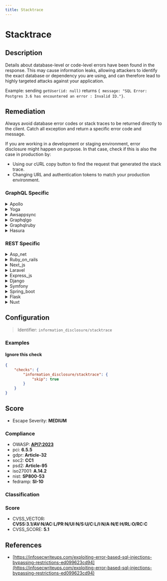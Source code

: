 ```yaml
---
title: Stacktrace
---
```


# Stacktrace

## Description

Details about database-level or code-level errors have been found in the response. This may cause information leaks, allowing attackers to identify the exact database or dependency you are using, and can therefore lead to highly targeted attacks against your application.

Example: sending `getUser(id: null)` returns `{ message: "SQL Error: Postgres 3.6 has encountered an error : Invalid ID."}`.


## Remediation

Always avoid database error codes or stack traces to be returned directly to the client.
Catch all exception and return a specific error code and message.

If you are working in a development or staging environment, error disclosure might happen on purpose.
In that case, check if this is also the case in production by:
- Using our cURL copy button to find the request that generated the stack trace.
- Changing URL and authentication tokens to match your production environment.



### GraphQL Specific

<details>
    <summary>Apollo</summary>

To address issues within the Apollo framework engine, ensure that all dependencies are up to date, follow best practices for error handling, and regularly audit your code for security vulnerabilities. Additionally, consider implementing proper logging to capture stack traces for debugging while avoiding exposure of sensitive information in production environments.

</details>

<details>
    <summary>Yoga</summary>

To address issues within the Yoga framework engine, ensure that all dependencies are up-to-date, utilize proper error handling mechanisms, and adhere to the framework's best practices for security and performance. Regularly review the documentation and community resources for updates and patches that can help mitigate potential vulnerabilities or bugs.

</details>

<details>
    <summary>Awsappsync</summary>

To mitigate issues within the AWS AppSync framework engine, ensure that you are handling errors gracefully and logging them appropriately. Implement structured error handling to capture stack traces and exceptions without exposing sensitive information to the client. Regularly review and update your security policies and IAM roles to adhere to the principle of least privilege. Monitor and analyze the logs to detect and respond to any abnormal behavior promptly. Additionally, keep the AWS AppSync service and all related dependencies up to date with the latest security patches and best practices.

</details>

<details>
    <summary>Graphqlgo</summary>

To mitigate the risk of injection attacks in a GraphQL Go framework engine, ensure that all user-supplied input is properly validated and sanitized. Use prepared statements with variable binding for all database queries to prevent injection vulnerabilities. Additionally, implement proper error handling to avoid exposing sensitive stack trace information to the client. Regularly review and update your security practices to address new and emerging threats.

</details>

<details>
    <summary>Graphqlruby</summary>

Ensure that the GraphQL Ruby framework is configured to sanitize and validate all inputs to prevent injection attacks. Use the built-in mechanisms for parameterized queries and argument validation to avoid potential security vulnerabilities. Regularly update the framework and its dependencies to incorporate the latest security patches and features.

</details>

<details>
    <summary>Hasura</summary>

To mitigate the risk of SQL injection and ensure secure query handling within the Hasura framework, it is recommended to utilize prepared statements with parameterized queries. This practice prevents attackers from manipulating the SQL syntax by injecting malicious code. Always validate and sanitize user inputs, and employ Hasura's built-in mechanisms for role-based access control to restrict data access and operations based on user roles.

</details>


### REST Specific

<details>
    <summary>Asp_net</summary>

Implement custom error handling in the ASP.NET application to catch exceptions and log them internally, while displaying generic error messages to the user. Use the `customErrors` mode in the Web.config file to configure the error pages that should be shown in production, and avoid revealing sensitive error information. Additionally, review and sanitize all error messages to ensure they do not contain details that could help an attacker.

</details>

<details>
    <summary>Ruby_on_rails</summary>

In Ruby on Rails, ensure that detailed error messages are not exposed to the end users. Instead, use generic error messages and log the detailed stack traces internally. Configure `config.consider_all_requests_local` to `false` in production to prevent full error reports from being rendered in the browser. Additionally, use `rescue_from` in controllers to catch exceptions and render custom error pages. Always sanitize user inputs and use Active Record's built-in parameterized query methods to prevent SQL injection.

</details>

<details>
    <summary>Next_js</summary>

Implement custom error handling in your Next.js application to catch and log errors internally while displaying generic error messages to the users. Avoid sending stack traces or database error details in the response. Use the built-in error pages or create custom error components to provide a user-friendly experience without exposing sensitive information.

</details>

<details>
    <summary>Laravel</summary>

In Laravel, ensure that error messages do not expose sensitive details by configuring the 'debug' mode to 'false' in the '.env' file for production environments. Utilize Laravel's built-in logging system to record errors without revealing them to the end user. Additionally, employ exception handling with try-catch blocks to catch and handle errors gracefully, providing generic error responses to the user. For database queries, use Eloquent ORM or the query builder's parameterized queries to prevent SQL injection and avoid detailed SQL error messages in responses.

</details>

<details>
    <summary>Express_js</summary>

In Express.js, ensure that error handling middleware is configured to catch and sanitize error messages before they are sent to the client. Use a custom error handler that sends generic error responses to avoid leaking stack traces or database information. Additionally, employ logging libraries to record detailed errors internally without exposing them to the end user.

</details>

<details>
    <summary>Django</summary>

In Django, ensure that DEBUG mode is set to False in production to prevent stack traces from being displayed to users. Use Django's built-in logging to record errors internally. Additionally, employ Django's exception handling to catch errors and return generic error messages to the client.

</details>

<details>
    <summary>Symfony</summary>

In Symfony, ensure that error messages are generic and do not expose stack traces to the end user. Use the 'prod' environment for production, which does not display sensitive error details. Additionally, configure the 'monolog' bundle to log errors internally without exposing them to the client. For database interactions, utilize Doctrine's parameterized queries to prevent SQL injection and avoid detailed error messages that could reveal database structure or version information.

</details>

<details>
    <summary>Spring_boot</summary>

In Spring Boot, ensure that detailed error messages are not exposed to the client. Configure a global exception handler using `@ControllerAdvice` and `@ExceptionHandler` annotations to catch exceptions and return a generic error response. Additionally, enable `spring.mvc.log-resolved-exception` to `false` to prevent stack traces from being logged automatically. For database errors, use parameterized queries or JPA methods to prevent SQL injection and avoid revealing database details in error messages.

</details>

<details>
    <summary>Flask</summary>

In Flask, ensure that error handling is properly configured to prevent stack traces from being sent to the client. Use Flask's errorhandler or register_error_handler to define custom error responses that do not include sensitive information. Additionally, employ logging to record stack traces internally rather than exposing them to users.

</details>

<details>
    <summary>Nuxt</summary>

In Nuxt.js applications, ensure that error handling is properly implemented to avoid exposing stack traces to the client. Use try-catch blocks to catch exceptions and log them internally, while providing generic error messages to the user. Additionally, configure the production environment to disable detailed error reporting. For API responses, consider using a centralized error handling mechanism that sanitizes error messages before sending them to the client.

</details>

## Configuration

> Identifier: `information_disclosure/stacktrace`



### Examples



#### Ignore this check

```json
{
    "checks": {
        "information_disclosure/stacktrace": {
            "skip": true
        }
    }
}
```




## Score

- Escape Severity: **<span className="medium-severity">MEDIUM</span>**

### Compliance

- OWASP: **[API7:2023](https://github.com/OWASP/API-Security/blob/master/editions/2023/en/0xa7-server-side-request-forgery.md)**
- pci: **6.5.5**
- gdpr: **Article-32**
- soc2: **CC1**
- psd2: **Article-95**
- iso27001: **A.14.2**
- nist: **SP800-53**
- fedramp: **SI-10**

### Classification






### Score

- CVSS_VECTOR: **CVSS:3.1/AV:N/AC:L/PR:N/UI:N/S:U/C:L/I:N/A:N/E:H/RL:O/RC:C**
- CVSS_SCORE: **5.1**

## References

- [https://infosecwriteups.com/exploiting-error-based-sql-injections-bypassing-restrictions-ed099623cd94](https://infosecwriteups.com/exploiting-error-based-sql-injections-bypassing-restrictions-ed099623cd94)
  